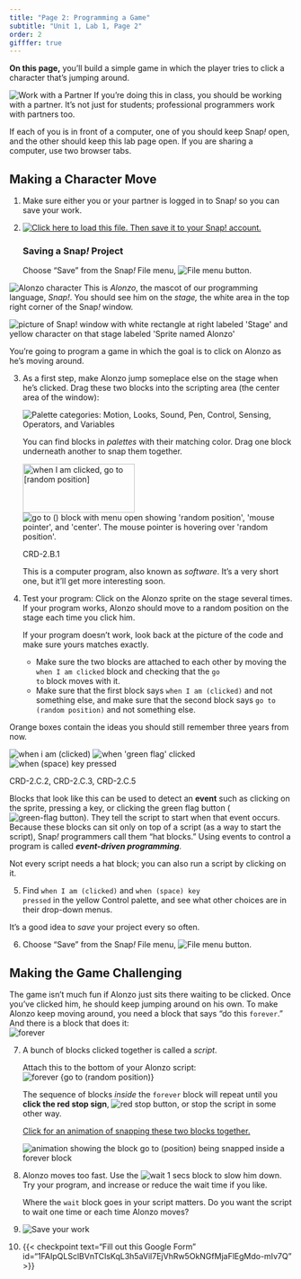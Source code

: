 ```yaml
---
title: "Page 2: Programming a Game"
subtitle: "Unit 1, Lab 1, Page 2"
order: 2
gifffer: true
---
```


::: learn
<p><strong>On this page,</strong> you'll build a simple game in which the player tries to click a character that's jumping around.</p>
:::

::: takeNote
<img src="/img/icons/work-with-a-partner.png" title="Work with a Partner" alt="Work with a Partner" class="inline"/> If you're doing this in class, you should be working with a partner. It's not just for students; professional programmers work with partners too.

<p>If each of you is in front of a computer, one of you should keep Snap<em>!</em> open, and the other should keep this lab page open. If you are sharing a computer, use two browser tabs.</p>
:::

## Making a Character Move

::: forYouToDo
<ol>

<li>Make sure either you or your partner is logged in to Snap<em>!</em> so you can save your work.</li>

<li>

<a href="/prog/1-introduction/U1L1-ClickAlonzo.xml" class="run"><img src="/img/icons/load-save.png" title="Click here to load this file. Then save it to your Snap! account." alt="Click here to load this file. Then save it to your Snap! account." class="inline"/></a>

::: narrower
### <strong>Saving a Snap<em>!</em> Project</strong>

<p>Choose "Save" from the Snap<em>!</em> File menu, <img src="/img/1-introduction/file_button.png" title="File menu button" alt="File menu button"/>.</p>
:::

</li>

</ol>
:::

::: clearfix
<img src="/img/1-introduction/alonzo.png" title="Alonzo character" alt="Alonzo character" class="float-start"/> This is <em>Alonzo</em>, the mascot of our programming language, <em>Snap!</em>. You should see him on the <em>stage,</em> the white area in the top right corner of the Snap<em>!</em> window.
:::

<p style="clear:both;">

<img src="/img/1-introduction/alonzo-on-stage.png" title="picture of Snap! window with white rectangle at right labeled &apos;Stage&apos; and yellow character on that stage labeled &apos;Sprite named Alonzo&apos;" alt="picture of Snap! window with white rectangle at right labeled &apos;Stage&apos; and yellow character on that stage labeled &apos;Sprite named Alonzo&apos;" class="indent"/>

</p>

<p>You're going to program a game in which the goal is to click on Alonzo as he's moving around.</p>

::: forYouToDo
<ol start="3">

<li>

As a first step, make Alonzo jump someplace else on the stage when he's clicked. Drag these two blocks into the scripting area (the center area of the window):<br />

::: sidenoteBig
<img src="/img/1-introduction/motion-palette-categories.jpg" title="Palette categories: Motion, Looks, Sound, Pen, Control, Sensing, Operators, and Variables" alt="Palette categories: Motion, Looks, Sound, Pen, Control, Sensing, Operators, and Variables" class="float-end"/>

<p>You can find blocks in <em>palettes</em> with their matching color. Drag one block underneath another to snap them together.</p>
:::

<img src="/img/1-introduction/when-clicked-jump.png" alt="when I am clicked, go to [random position]" class="indent" width="199" height="87"/> <img src="/img/1-introduction/go-to-menu-open.png" title="go to () block with menu open showing &apos;random position&apos;, &apos;mouse pointer&apos;, and &apos;center&apos;. The mouse pointer is hovering over &apos;random position&apos;." alt="go to () block with menu open showing &apos;random position&apos;, &apos;mouse pointer&apos;, and &apos;center&apos;. The mouse pointer is hovering over &apos;random position&apos;."/>

::: comment
CRD-2.B.1
:::

<p>This is a computer program, also known as <em>software</em>. It's a very short one, but it'll get more interesting soon.</p>

</li>

<li>Test your program: Click on the Alonzo sprite on the stage several times. If your program works, Alonzo should move to a random position on the stage each time you click him.</li>

::: endnote
If your program doesn't work, look back at the picture of the code and make sure yours matches exactly.

<ul>

<li>Make sure the two blocks are attached to each other by moving the <code>when I am clicked</code> block and checking that the <code>go to</code> block moves with it.</li>

<li>Make sure that the first block says <code>when I am (clicked)</code> and not something else, and make sure that the second block says <code>go to (random position)</code> and not something else.</li>

</ul>
:::

</ol>
:::

::: takeNote
<p>Orange boxes contain the ideas you should still remember three years from now.</p>

<img src="/img/blocks/when-i-am-clicked.png" title="when i am (clicked)" alt="when i am (clicked)" class="indent"/> <img src="/img/blocks/when-green-flag-clicked-full-size.png" title="when &apos;green flag&apos; clicked" alt="when &apos;green flag&apos; clicked" class="indent"/> <img src="/img/blocks/when-space-key-pressed.png" title="when (space) key pressed" alt="when (space) key pressed" class="indent"/>

::: comment
CRD-2.C.2, CRD-2.C.3, CRD-2.C.5
:::

<p>Blocks that look like this can be used to detect an <strong>event</strong> such as clicking on the sprite, pressing a key, or clicking the green flag button (<img src="/img/1-introduction/green-flag_button.png" title="green-flag button" alt="green-flag button" class="button"/>). They tell the script to start when that event occurs. Because these blocks can sit only on top of a script (as a way to start the script), Snap<em>!</em> programmers call them "hat blocks." Using events to control a program is called <em><strong>event-driven programming</strong></em>.</p>

<p>Not every script needs a hat block; you can also run a script by clicking on it.</p>
:::

::: forYouToDo
<ol start="5">

<li>Find <code>when I am (clicked)</code> and <code>when (space) key pressed</code> in the yellow Control palette, and see what other choices are in their drop-down menus.</li>

</ol>
:::

<p>It's a good idea to <em>save</em> your project every so often.</p>

::: forYouToDo
<ol start="6">

<li>Choose "Save" from the Snap<em>!</em> File menu, <img src="/img/1-introduction/file_button.png" title="File menu button" alt="File menu button"/>.</li>

</ol>
:::

## Making the Game Challenging

<!--<div class="index-term" id="forever</code> loop" />-->

<p>The game isn't much fun if Alonzo just sits there waiting to be clicked. Once you've clicked him, he should keep jumping around on his own. To make Alonzo keep moving around, you need a block that says "do this <code>forever</code>." And there is a block that does it:<br /> <img src="/img/1-introduction/forever.png" title="forever" alt="forever" class="indent"/></p>

::: forYouToDo
<ol start="7">

<li>

::: sidenoteBig
A bunch of blocks clicked together is called a <em>script</em>.
:::

Attach this to the bottom of your Alonzo script:<br /> <img src="/img/1-introduction/forever-jump.png" title="forever {go to (random position)}" alt="forever {go to (random position)}" class="indent"/>

::: narrower
The sequence of blocks <em>inside</em> the <code>forever</code> block will repeat until you <strong>click the red stop sign</strong>, <img src="/img/1-introduction/stop_button.png" title="red stop button" alt="red stop button"/>, or stop the script in some other way.
:::

::: endnote
<a href="#hint-snapping" data-bs-toggle="collapse" title="Click for an animation of snapping these two blocks together.">Click for an animation of snapping these two blocks together.</a>

::: {#hint-snapping .collapse}
<img title="animation showing the block go to (position) being snapped inside a forever block" alt="animation showing the block go to (position) being snapped inside a forever block" class="indent" data-gifffer="/img/1-introduction/snap-blocks.gif"/>
:::
:::

</li>

<li>

<!--<div class="index-term" id="wait</code>"></div>-->

Alonzo moves too fast. Use the <img src="/img/blocks/wait-1-secs.png" title="wait 1 secs" alt="wait 1 secs"/> block to slow him down. Try your program, and increase or reduce the wait time if you like.

::: endnote
Where the <code>wait</code> block goes in your script matters. Do you want the script to wait one time or each time Alonzo moves?
:::

</li>

<li><img src="/img/icons/save-now.png" title="Save your work" alt="Save your work" class="inline"/></li>

<li>

{{< checkpoint text="Fill out this Google Form" id="1FAIpQLSclBVnTClsKqL3h5aVil7EjVhRw5OkNGfMjaFlEgMdo-mIv7Q" >}}

<!-- id is from the url of the shared google form i.e.
https://docs.google.com/forms/d/e/1FAIpQLSclBVnTClsKqL3h5aVil7EjVhRw5OkNGfMjaFlEgMdo-mIv7Q/viewform?embedded=true
 -->

</li>

</ol>


:::





</body>

</html>
